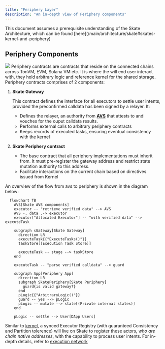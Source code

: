 ```yaml
---
title: "Periphery Layer"
description: "An in-depth view of Periphery components"
---
```


<Note>
This document assumes a prerequisite understanding of the Skate Architecture, which can be found [here](/main/architecture/skate#skates-kernel-and-periphery)
</Note>

## Periphery Components
<Frame caption="Periphery Diagram">
  <img src="/images/architecture/PeripheryOverview.png" style={{ borderRadius: '0.5rem' }} />
</Frame>
Periphery contracts are contracts that reside on the connected chains across TonVM, EVM, Solana VM etc. It is where the will end user interact with, they hold arbitrary logic and reference kernel for the shared storage. Periphery contracts comprises of 2 components: 

1. **Skate Gateway**
    
    This contract defines the interface for all executors to settle user intents, provided the preconfirmed calldata has been signed by a relayer. It:
    
    - Defines the relayer, an authority from [**AVS**](https://docs.skatechain.org/main/architecture/avs) that attests to and vouches for the ouput calldata results.
    - Performs external calls to arbitrary periphery contracts
    - Keeps records of executed tasks, ensuring eventual consistency with the kernel
2. **Skate Periphery contract**
    - The base contract that all periphery implementations must inherit from. It must pre-register the gateway address and restrict state mutation authority to this address.
    - Facilitate interactions on the current chain based on directives issued from Kernel

An overview of the flow from avs to periphery is shown in the diagram below:

<Card title="Periphery Settlement Diagram">

```mermaid
  flowchart TB
    AVS[Skate AVS components]
    executor -- "retrieve verified data" --> AVS
    AVS -. data .-> executor
    executor["Allocated Executor"] -- "with verified data" --> executeTask

    subgraph sGateway[Skate Gateway]
      direction LR
      executeTask{{"ExecuteTasks()"}}
      taskStore[(Execution Task Store)]

      executeTask -- stage --> taskStore
    end

    executeTask -- "parse verified calldata" --> guard

    subgraph App[Periphery App]
      direction LR
      subgraph SkatePeriphery[Skate Periphery]
        guard{is valid gateway?}
      end
      pLogic{{"ArbitraryLogic()"}}
      guard -- yes --> pLogic
      pLogic -- mutate --> state[(Private internal states)]
    end

    pLogic -- settle --> User[DApp Users]
```
</Card>

Similar to [kernel](/main/architecture/kernel), a synced Executor Registry (with guaranteed Consistency and Partition tolerence) will live on Skate to register these actors, _who are chain native addresses_, with the capability to process user intents. For in-depth details, refer to [execution network](/main/architecture/execution-network)
